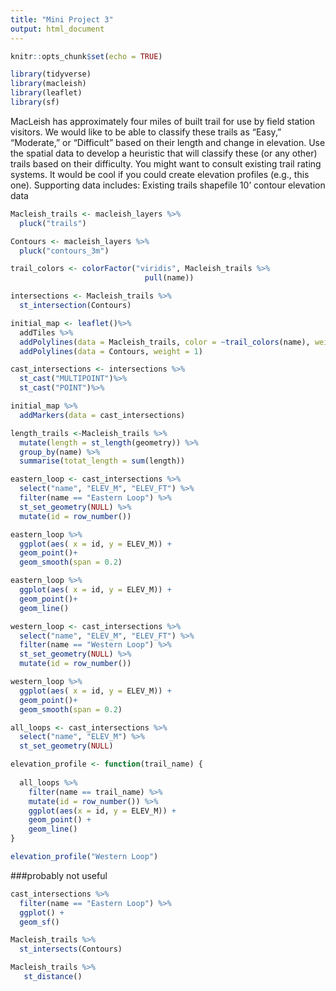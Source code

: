 ```yaml
---
title: "Mini Project 3"
output: html_document
---
```


```r
knitr::opts_chunk$set(echo = TRUE)
```

```r
library(tidyverse)
library(macleish)
library(leaflet)
library(sf)
```
MacLeish has approximately four miles of built trail for use by field station visitors. We would like to be able to classify these trails as “Easy,” “Moderate,” or “Difficult” based on their length and change in elevation. Use the spatial data to develop a heuristic that will classify these (or any other) trails based on their difficulty. You might want to consult existing trail rating systems. It would be cool if you could create elevation profiles (e.g., this one).
Supporting data includes:
Existing trails shapefile
10’ contour elevation data

```r
Macleish_trails <- macleish_layers %>%
  pluck("trails")
```

```r
Contours <- macleish_layers %>%
  pluck("contours_3m")
```

```r
trail_colors <- colorFactor("viridis", Macleish_trails %>%
                              pull(name))
```

```r
intersections <- Macleish_trails %>%
  st_intersection(Contours)
```

```r
initial_map <- leaflet()%>%
  addTiles %>%
  addPolylines(data = Macleish_trails, color = ~trail_colors(name), weight = 2, opacity = 1) %>%
  addPolylines(data = Contours, weight = 1) 
```

```r
cast_intersections <- intersections %>%
  st_cast("MULTIPOINT")%>%
  st_cast("POINT")%>%
```



```r
initial_map %>%
  addMarkers(data = cast_intersections)
```

```r
length_trails <-Macleish_trails %>%
  mutate(length = st_length(geometry)) %>%
  group_by(name) %>%
  summarise(totat_length = sum(length))
```

```r
eastern_loop <- cast_intersections %>%
  select("name", "ELEV_M", "ELEV_FT") %>%
  filter(name == "Eastern Loop") %>%
  st_set_geometry(NULL) %>%
  mutate(id = row_number())
```

```r
eastern_loop %>%
  ggplot(aes( x = id, y = ELEV_M)) +
  geom_point()+
  geom_smooth(span = 0.2) 

```

```r
eastern_loop %>%
  ggplot(aes( x = id, y = ELEV_M)) +
  geom_point()+
  geom_line() 

```

```r
western_loop <- cast_intersections %>%
  select("name", "ELEV_M", "ELEV_FT") %>%
  filter(name == "Western Loop") %>%
  st_set_geometry(NULL) %>%
  mutate(id = row_number())
```

```r
western_loop %>%
  ggplot(aes( x = id, y = ELEV_M)) +
  geom_point()+
  geom_smooth(span = 0.2) 

```

```r
all_loops <- cast_intersections %>%
  select("name", "ELEV_M") %>%
  st_set_geometry(NULL)
```

```r
elevation_profile <- function(trail_name) {
  
  all_loops %>%
    filter(name == trail_name) %>%
    mutate(id = row_number()) %>%
    ggplot(aes(x = id, y = ELEV_M)) + 
    geom_point() + 
    geom_line()
}
```

```r
elevation_profile("Western Loop")
```


###probably not useful


```r
cast_intersections %>% 
  filter(name == "Eastern Loop") %>%
  ggplot() +
  geom_sf()
```


```r
Macleish_trails %>%
  st_intersects(Contours)
```



```r
Macleish_trails %>%
   st_distance()
```
